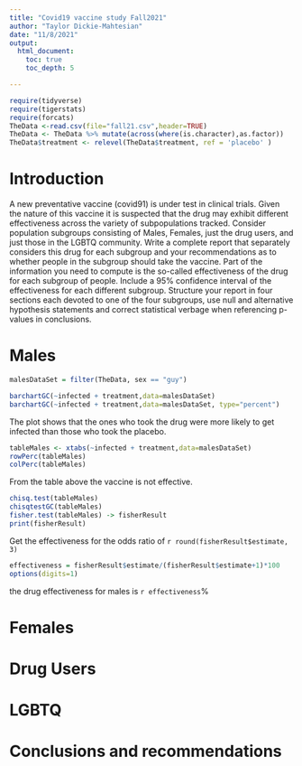 ```yaml
---
title: "Covid19 vaccine study Fall2021"
author: "Taylor Dickie-Mahtesian"
date: "11/8/2021"
output: 
  html_document:
    toc: true
    toc_depth: 5

---
```


```r
require(tidyverse)
require(tigerstats)
require(forcats)
TheData <-read.csv(file="fall21.csv",header=TRUE)
TheData <- TheData %>% mutate(across(where(is.character),as.factor))
TheData$treatment <- relevel(TheData$treatment, ref = 'placebo' )
```

# Introduction

A new  preventative vaccine (covid91) is under test in clinical trials. Given the nature of this vaccine it is suspected that the drug may exhibit different effectiveness across the variety of subpopulations tracked. Consider population subgroups consisting of Males, Females, just the drug users, and just those in the LGBTQ community. Write a complete report that separately considers this drug for each subgroup and your recommendations as to whether people in the subgroup should take the vaccine. Part of the information you need to compute is the so-called effectiveness of the drug for each subgroup of people. Include a 95% confidence interval of the effectiveness for each different subgroup. Structure your report in four sections each devoted to one of the four subgroups, use null and alternative hypothesis statements and correct statistical verbage when referencing p-values in conclusions.

# Males

```r
malesDataSet = filter(TheData, sex == "guy")
```

```r
barchartGC(~infected + treatment,data=malesDataSet)
barchartGC(~infected + treatment,data=malesDataSet, type="percent")

```

The plot shows that the ones who took the drug were more likely to get infected than those who took the placebo.

```r
tableMales <- xtabs(~infected + treatment,data=malesDataSet)
rowPerc(tableMales)
colPerc(tableMales)
```
From the table above the vaccine is not effective.

```r
chisq.test(tableMales)
chisqtestGC(tableMales)
fisher.test(tableMales) -> fisherResult
print(fisherResult)
```

Get the effectiveness for the odds ratio of `r round(fisherResult$estimate, 3)`

```r
effectiveness = fisherResult$estimate/(fisherResult$estimate+1)*100
options(digits=1)
```

the drug effectiveness for males is `r effectiveness`%

# Females

# Drug Users

# LGBTQ

# Conclusions and recommendations

